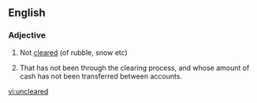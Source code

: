 ==English==

===Adjective===
{{en-adj|-}}

# Not [[cleared]] (of rubble, snow etc)
# {{context|of a cheque}} That has not been through the clearing process, and whose amount of cash has not been transferred between accounts.

[[vi:uncleared]]